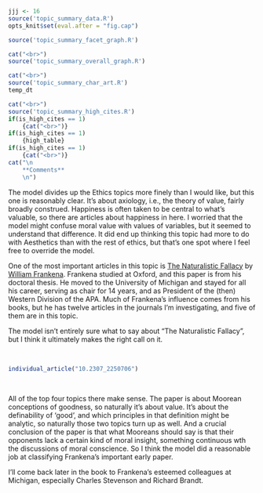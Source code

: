 ```r
jjj <- 16
source('topic_summary_data.R')
opts_knit$set(eval.after = "fig.cap")
```

```r
source('topic_summary_facet_graph.R')
```

```r
cat("<br>")
source('topic_summary_overall_graph.R')
```

```r
cat("<br>")
source('topic_summary_char_art.R')
temp_dt
```

```r
cat("<br>")
source('topic_summary_high_cites.R')
if(is_high_cites == 1)
	{cat("<br>")}
if(is_high_cites == 1)
	{high_table}
if(is_high_cites == 1)
	{cat("<br>")}
cat("\n
	**Comments**
	\n")
```

The model divides up the Ethics topics more finely than I would like, but this one is reasonably clear. It's about axiology, i.e., the theory of value, fairly broadly construed. Happiness is often taken to be central to what's valuable, so there are articles about happiness in here. I worried that the model might confuse moral value with values of variables, but it seemed to understand that difference. It did end up thinking this topic had more to do with Aesthetics than with the rest of ethics, but that's one spot where I feel free to override the model.

One of the most important articles in this topic is [The Naturalistic Fallacy](https://philpapers.org/rec/FRATNF) by [William Frankena](https://lsa.umich.edu/philosophy/undergraduates/prizes/william-k--frankena.html). Frankena studied at Oxford, and this paper is from his doctoral thesis. He moved to the University of Michigan and stayed for all his career, serving as chair for 14 years, and as President of the (then) Western Division of the APA. Much of Frankena's influence comes from his books, but he has twelve articles in the journals I'm investigating, and five of them are in this topic. 

The model isn't entirely sure what to say about "The Naturalistic Fallacy", but I think it ultimately makes the right call on it.

<br>
```r
individual_article("10.2307_2250706")
```
<br>

All of the top four topics there make sense. The paper is about Moorean conceptions of goodness, so naturally it's about value. It's about the definability of 'good', and which principles in that definition might be analytic, so naturally those two topics turn up as well. And a crucial conclusion of the paper is that what Mooreans should say is that their opponents lack a certain kind of moral insight, something continuous wth the discussions of moral conscience. So I think the model did a reasonable job at classifying Frankena's important early paper.

I'll come back later in the book to Frankena's esteemed colleagues at Michigan, especially Charles Stevenson and Richard Brandt.